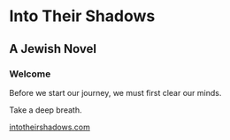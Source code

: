 # Into Their Shadows
## A Jewish Novel


### Welcome
<p>Before we start our journey, we must first clear our minds.</p>
<p>Take a deep breath.</p>

[intotheirshadows.com](http://intotheirshadows.com)
